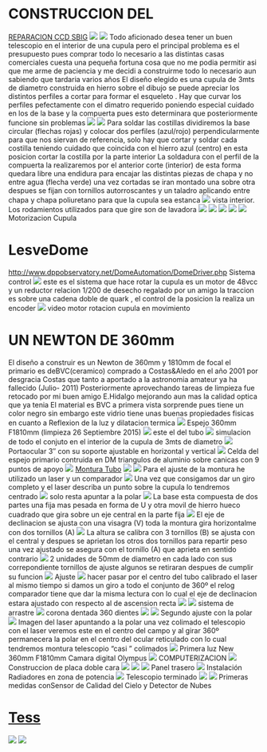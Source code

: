 # CONSTRUCCION DEL 
<a href="https://astroccd.wordpress.com/ccd-2/" target="_blank" >REPARACION CCD SBIG</a>
<img src="https://astroccd.files.wordpress.com/2020/11/franja.jpg?w=1024" />
<img src="https://astroccd.files.wordpress.com/2020/11/obras_031.gif?w=127" />
Todo aficionado desea tener un buen telescopio en el interior de una cupula pero el principal problema es el presupuesto pues comprar todo lo necesario a las distintas casas comerciales cuesta una pequeña fortuna cosa que no me podia permitir asi que me arme de paciencia y me decidi a construirme todo lo necesario aun sabiendo que tardaria varios años El diseño elegido es una cupula de 3mts de diametro construida en hierro sobre el dibujo se puede apreciar los distintos perfiles a cortar para formar el esqueleto . Hay que curvar los perfiles pefectamente con el dimatro requerido poniendo especial cuidado en los de la base y la compuerta pues esto determinara que posteriormente funcione sin problemas
<img src="https://astroccd.files.wordpress.com/2012/11/esqueleto-cupula1.jpg" />
<img src="https://astroccd.files.wordpress.com/2012/11/cupula_sol1.jpg" />
Para soldar las costillas dividiremos la base circular (flechas rojas) y colocar dos perfiles (azul/rojo) perpendicularmente para que nos siervan de referencia, solo hay que cortar y soldar cada costilla teniendo cuidado que coincida con el hierro azul (centro) en esta posicion cortar la costilla por la parte interior La soldadura con el perfil de la compuerta la realizaremos por el anterior corte (interior) de esta forma quedara libre una endidura para encajar las distintas piezas de chapa y no entre agua (flecha verde) una vez cortadas se iran montado una sobre otra despues se fijan con tornillos autorroscantes y un taladro aplicando entre chapa y chapa poliuretano para que la cupula sea estanca
<img src="https://astroccd.files.wordpress.com/2012/11/cupula2.jpg" />
vista interior. Los rodamientos utilizados para que gire son de lavadora
<img src="https://astroccd.files.wordpress.com/2012/11/cupula-base-int.jpg" />
<img src="https://astroccd.files.wordpress.com/2012/11/cupula3.jpg" />
<img src="https://astroccd.files.wordpress.com/2012/11/cupula.jpg" />
<img src="https://astroccd.files.wordpress.com/2012/11/copy-cupula-fin.jpg" />
<img src="https://astroccd.files.wordpress.com/2012/11/cupula-noche.jpg" />
Motorizacion Cupula
# LesveDome
<a href="http://www.dppobservatory.net/DomeAutomation/DomeDriver.php" >http://www.dppobservatory.net/DomeAutomation/DomeDriver.php</a>
Sistema control
<img src="https://astroccd.files.wordpress.com/2012/11/automatizacion-cupula.jpg" />
este es el sistema que hace rotar la cupula es un motor de 48vcc y un reductor relacion 1/200 de desecho regalado por un amigo la traccion es sobre una cadena doble de quark , el control de la posicion la realiza un encoder
<img src="https://astroccd.files.wordpress.com/2012/11/rotacion-cupulapa2.jpg" />
video motor rotacion cupula en movimiento
# UN NEWTON DE 360mm
El diseño a construir es un Newton de 360mm y 1810mm de focal el primario es deBVC(ceramico) comprado a Costas&amp;Aledo en el año 2001 por desgracia Costas que tanto a aportado a la astronomia amateur ya ha fallecido (Julio- 2011) Posteriormente aprovechando tareas de limpieza fue retocado por mi buen amigo E.Hidalgo mejorando aun mas la calidad optica que ya tenia
El material es BVC a primera vista sorprende pues tiene un color negro sin embargo este vidrio tiene unas buenas propiedades fisicas en cuanto a Reflexion de la luz y dilatacion termica
<img src="https://astroccd.files.wordpress.com/2012/11/limpieza-.jpg" />
Espejo 360mm F1810mm (limpieza 26 Septiembre 2015)
<img src="https://astroccd.files.wordpress.com/2012/11/montura-3-vistas.gif" />
este el del tubo
<img src="https://astroccd.files.wordpress.com/2012/11/tubo.gif" />
simulacion de todo el conjuto en el interior de la cupula de 3mts de diametro
<img src="https://astroccd.files.wordpress.com/2012/11/cupula.gif" />
Portaocular 3″ con su soporte ajustable en horizontal y vertical
<img src="https://astroccd.files.wordpress.com/2012/11/pletina-porta.jpg" />
Celda del espejo primario contruida en DM triangulos de aluminio sobre canicas con 9 puntos de apoyo
<img src="https://astroccd.files.wordpress.com/2012/11/celda-primario-web1.jpg" />
<a href="https://astroccd.files.wordpress.com/2012/11/bisinfin1.jpg">Montura Tubo</a>
<img src="https://astroccd.files.wordpress.com/2012/11/montura-tubo1.jpg" />
<img src="https://astroccd.files.wordpress.com/2012/11/montura-coche.jpg" />
Para el ajuste de la montura he utilizado un laser y un comparador
<img src="https://astroccd.files.wordpress.com/2012/11/img_18451.jpg" />
Una vez que consigamos dar un giro completo y el laser describa un punto sobre la cupula lo tendremos centrado
<img src="https://astroccd.files.wordpress.com/2012/11/montura-laser.jpg" />
solo resta apuntar a la polar
<img src="https://astroccd.files.wordpress.com/2012/11/ajuste-con-laser-21.jpg" />
La base esta compuesta de dos partes una fija mas pesada en forma de U y otra movil de hierro hueco cuadrado que gira sobre un eje central en la parte fija
<img src="https://astroccd.files.wordpress.com/2012/11/base.jpg" />
El eje de declinacion se ajusta con una visagra (V) toda la montura gira horizontalme con dos tornillos (A)
<img src="https://astroccd.files.wordpress.com/2012/11/azimut2.jpg" />
La altura se calibra con 3 tornillos (B) se ajusta con el central y despues se aprietan los otros dos tornillos para repartir peso una vez ajustado se asegura con el tornillo (A) que aprieta en sentido contrario
<img src="https://astroccd.files.wordpress.com/2012/11/montura2.jpg" />
2 unidades de 50mm de diametro en cada lado con sus correpondiente tornillos de ajuste algunos se retiraran despues de cumplir su funcion
<img src="https://astroccd.files.wordpress.com/2012/11/cojinetes1.jpg" />
Ajuste
<img src="https://astroccd.files.wordpress.com/2012/11/montura-ajuste-32.jpg" />
hacer pasar por el centro del tubo calibrado el laser al mismo tiempo si damos un giro a todo el conjunto de 360º el relog comparador tiene que dar la misma lectura con lo cual el eje de declinacion estara ajustado con respecto al de ascension recta
<img src="https://astroccd.files.wordpress.com/2012/11/montura-ajuste.jpg" />
<img src="https://astroccd.files.wordpress.com/2012/11/montura-ajuste-2.jpg" />
sistema de arrastre
<img src="https://astroccd.files.wordpress.com/2012/11/bisinfin1.jpg" />
corona dentada 360 dientes
<img src="https://astroccd.files.wordpress.com/2012/11/corona-ar.jpg" />
<img src="https://astroccd.files.wordpress.com/2012/11/sistema-de-arrastre1.jpg" />
Segundo ajuste con la polar
<img src="https://astroccd.files.wordpress.com/2012/11/laser-polar2.jpg" />
Imagen del laser apuntando a la polar una vez colimado el telescopio con el laser veremos este en el centro del campo y al girar 360º permanecera la polar en el centro del ocular reticulado con lo cual tendremos montura telescopio “casi ” colimados
<img src="https://astroccd.files.wordpress.com/2012/11/laser-polar.jpg" />
Primera luz New 360mm F1810mm  Camara digital Olympus
<img src="https://astroccd.files.wordpress.com/2012/11/m27-358-2.jpg" />
COMPUTERIZACION
<img src="https://astroccd.files.wordpress.com/2012/11/scope.gif" />
Construccion de placa doble cara
<img src="https://astroccd.files.wordpress.com/2012/11/placa-doble-cara1.jpg" />
<img src="https://astroccd.files.wordpress.com/2012/11/placa-montada1.jpg" />
<img src="https://astroccd.files.wordpress.com/2012/11/electronica-interior1.jpg" />
Panel trasero
<img src="https://astroccd.files.wordpress.com/2012/11/electronica-panel-trasero-copy1.jpg" />
Instalación Radiadores en zona de potencia
<img src="https://astroccd.files.wordpress.com/2012/11/electronica-mel1.jpg" />
Telescopio terminado
<img src="https://astroccd.files.wordpress.com/2012/11/nw-358-2.jpg" />
<img src="https://astroccd.files.wordpress.com/2012/11/mosaico-358mm.jpg" />
Primeras medidas conSensor de Calidad del Cielo y Detector de Nubes
# <a href="http://www.remoto.com/" target="_blank" >Tess</a>
<img src="https://astroccd.files.wordpress.com/2012/11/calibrado.jpg" />
<img src="https://astroccd.files.wordpress.com/2020/11/franja.jpg" />
